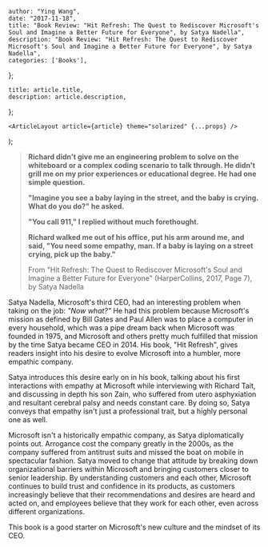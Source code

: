 

    author: "Ying Wang",
    date: "2017-11-18",
    title: "Book Review: "Hit Refresh: The Quest to Rediscover Microsoft's Soul and Imagine a Better Future for Everyone", by Satya Nadella",
    description: "Book Review: "Hit Refresh: The Quest to Rediscover Microsoft's Soul and Imagine a Better Future for Everyone", by Satya Nadella",
    categories: ['Books'],
};

    title: article.title,
    description: article.description,
};

    <ArticleLayout article={article} theme="solarized" {...props} />
);


> **Richard didn't give me an engineering problem to solve on the whiteboard or a complex coding scenario to talk through. He didn't grill me on my prior experiences or educational degree. He had one simple question.**
>
> **"Imagine you see a baby laying in the street, and the baby is crying. What do you do?" he asked.**
>
> **"You call 911," I replied without much forethought.**
>
> **Richard walked me out of his office, put his arm around me, and said, "You need some empathy, man. If a baby is laying on a street crying, pick up the baby."**
>
> From "Hit Refresh: The Quest to Rediscover Microsoft's Soul and Imagine a Better Future for Everyone" (HarperCollins, 2017, Page 7), by Satya Nadella

Satya Nadella, Microsoft's third CEO, had an interesting problem when taking on the job: *"Now what?"* He had this problem because Microsoft's mission as defined by Bill Gates and Paul Allen was to place a computer in every household, which was a pipe dream back when Microsoft was founded in 1975, and Microsoft and others pretty much fulfilled that mission by the time Satya became CEO in 2014. His book, "Hit Refresh", gives readers insight into his desire to evolve Microsoft into a humbler, more empathic company.

Satya introduces this desire early on in his book, talking about his first interactions with empathy at Microsoft while interviewing with Richard Tait, and discussing in depth his son Zain, who suffered from utero asphyxiation and resultant cerebral palsy and needs constant care. By doing so, Satya conveys that empathy isn't just a professional trait, but a highly personal one as well.

Microsoft isn't a historically empathic company, as Satya diplomatically points out. Arrogance cost the company greatly in the 2000s, as the company suffered from antitrust suits and missed the boat on mobile in spectacular fashion. Satya moved to change that attitude by breaking down organizational barriers within Microsoft and bringing customers closer to senior leadership. By understanding customers and each other, Microsoft continues to build trust and confidence in its products, as customers increasingly believe that their recommendations and desires are heard and acted on, and employees believe that they work for each other, even across different organizations.

This book is a good starter on Microsoft's new culture and the mindset of its CEO.
